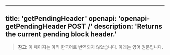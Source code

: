 <!-- AUTO-GENERATED-CONTENT:START (ENGLISH-COPY) -->
---
title: 'getPendingHeader'
openapi: 'openapi-getPendingHeader POST /'
description: 'Returns the current pending block header.'
---

> **참고**: 이 페이지는 아직 한국어로 번역되지 않았습니다. 아래는 영어 원문입니다.
